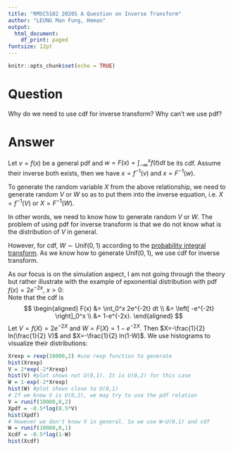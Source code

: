 ```yaml
---
title: "RMSC5102 2020S A Question on Inverse Transform"
author: "LEUNG Man Fung, Heman"
output:
  html_document:
    df_print: paged
fontsize: 12pt
---
```


```r
knitr::opts_chunk$set(echo = TRUE)
```

# Question
Why do we need to use cdf for inverse transform? Why can't we use pdf?

# Answer
Let $v=f(x)$ be a general pdf and $w=F(x)=\int_{-\infty}^{x} f(t) dt$ be its cdf. Assume their inverse both exists, then we have $x=f^{-1}(v)$ and $x=F^{-1}(w)$.  

To generate the random variable $X$ from the above relationship, we need to generate random $V$ or $W$ so as to put them into the inverse equation, i.e. $X=f^{-1}(V)$ or $X=F^{-1}(W)$.  

In other words, we need to know how to generate random $V$ or $W$. The problem of using pdf for inverse transform is that we do not know what is the distribution of $V$ in general.  

However, for cdf, $W \sim \textrm{Unif}(0,1)$ according to the [probability integral transform](https://en.wikipedia.org/wiki/Probability_integral_transform). As we know how to generate $\textrm{Unif}(0,1)$, we use cdf for inverse transform.  

As our focus is on the simulation aspect, I am not going through the theory but rather illustrate with the example of epxonential distribution with pdf $f(x)=2e^{-2x},\ x>0$:  
Note that the cdf is
$$
\begin{aligned}
F(x) &= \int_0^x 2e^{-2t} dt \\
&= \left[ -e^{-2t} \right]_0^x \\
&= 1-e^{-2x}.
\end{aligned}
$$
Let $V=f(X)=2e^{-2X}$ and $W=F(X)=1-e^{-2X}$. Then $X=-\frac{1}{2} ln(\frac{1}{2} V)$ and $X=-\frac{1}{2} ln(1-W)$. We use histograms to visualize their distributions:
```r
Xrexp = rexp(10000,2) #use rexp function to generate
hist(Xrexp)
V = 2*exp(-2*Xrexp)
hist(V) #plot shows not U(0,1). It is U(0,2) for this case
W = 1-exp(-2*Xrexp)
hist(W) #plot shows close to U(0,1)
# If we know V is U(0,2), we may try to use the pdf relation
V = runif(10000,0,2)
Xpdf = -0.5*log(0.5*V)
hist(Xpdf)
# However we don't know V in general. So we use W~U(0,1) and cdf
W = runif(10000,0,1)
Xcdf = -0.5*log(1-W)
hist(Xcdf)
```